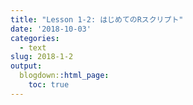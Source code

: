 ```yaml
---
title: "Lesson 1-2: はじめてのRスクリプト"
date: '2018-10-03'
categories:
  - text
slug: 2018-1-2
output: 
  blogdown::html_page:
    toc: true
---
```




